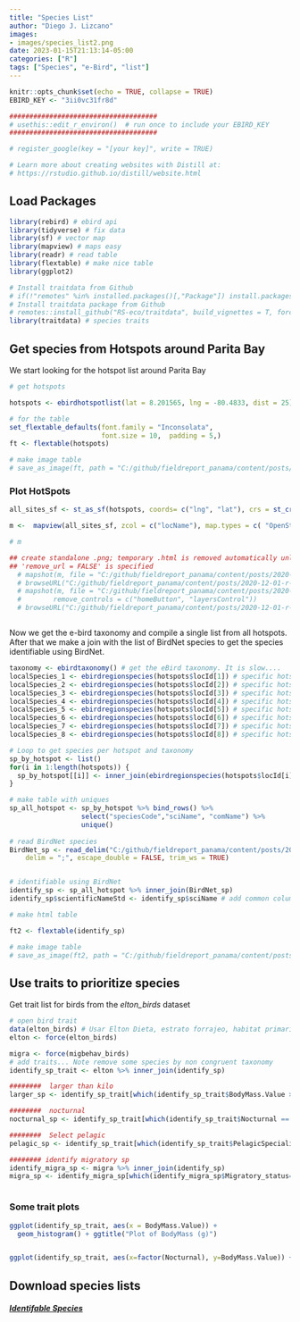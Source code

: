 ```yaml
---
title: "Species List"
author: "Diego J. Lizcano"
images:
- images/species_list2.png
date: 2023-01-15T21:13:14-05:00
categories: ["R"]
tags: ["Species", "e-Bird", "list"]
---
```


```r
knitr::opts_chunk$set(echo = TRUE, collapse = TRUE)
EBIRD_KEY <- "3ii0vc31fr8d"

#####################################
# usethis::edit_r_environ()  # run once to include your EBIRD_KEY
#####################################

# register_google(key = "[your key]", write = TRUE)

# Learn more about creating websites with Distill at:
# https://rstudio.github.io/distill/website.html

```

## Load Packages

```r
library(rebird) # ebird api
library(tidyverse) # fix data
library(sf) # vector map
library(mapview) # maps easy
library(readr) # read table
library(flextable) # make nice table
library(ggplot2) 

# Install traitdata from Github
# if(!"remotes" %in% installed.packages()[,"Package"]) install.packages("remotes")
# Install traitdata package from Github
# remotes::install_github("RS-eco/traitdata", build_vignettes = T, force=T)
library(traitdata) # species traits

```

## Get species from Hotspots around Parita Bay

We start looking for the hotspot list around Parita Bay


```r
# get hotspots

hotspots <- ebirdhotspotlist(lat = 8.201565, lng = -80.4833, dist = 25) # 25 km around

# for the table
set_flextable_defaults(font.family = "Inconsolata", 
                       font.size = 10,  padding = 5,)
ft <- flextable(hotspots)

# make image table
# save_as_image(ft, path = "C:/github/fieldreport_panama/content/posts/2020-12-01-r-rmarkdown/images/hotspots.png")

```

### Plot HotSpots

```r
all_sites_sf <- st_as_sf(hotspots, coords= c("lng", "lat"), crs = st_crs(4326))

m <-  mapview(all_sites_sf, zcol = c("locName"), map.types = c( "OpenStreetMap.DE"))

# m

## create standalone .png; temporary .html is removed automatically unless
## 'remove_url = FALSE' is specified
  # mapshot(m, file = "C:/github/fieldreport_panama/content/posts/2020-12-01-r-rmarkdown/images/map.png")
  # browseURL("C:/github/fieldreport_panama/content/posts/2020-12-01-r-rmarkdown/images/map.png")
  # mapshot(m, file = "C:/github/fieldreport_panama/content/posts/2020-12-01-r-rmarkdown/images/map.png",
  #        remove_controls = c("homeButton", "layersControl"))
  # browseURL("C:/github/fieldreport_panama/content/posts/2020-12-01-r-rmarkdown/images/map.png")



```


Now we get the e-bird taxonomy and compile a single list from all hotspots. After that we make a join with the list of BirdNet species to get the species identifiable using BirdNet.

```r

taxonomy <- ebirdtaxonomy() # get the eBird taxonomy. It is slow....
localSpecies_1 <- ebirdregionspecies(hotspots$locId[1]) # specific hotspot
localSpecies_2 <- ebirdregionspecies(hotspots$locId[2]) # specific hotspot
localSpecies_3 <- ebirdregionspecies(hotspots$locId[3]) # specific hotspot
localSpecies_4 <- ebirdregionspecies(hotspots$locId[4]) # specific hotspot
localSpecies_5 <- ebirdregionspecies(hotspots$locId[5]) # specific hotspot
localSpecies_6 <- ebirdregionspecies(hotspots$locId[6]) # specific hotspot
localSpecies_7 <- ebirdregionspecies(hotspots$locId[7]) # specific hotspot
localSpecies_8 <- ebirdregionspecies(hotspots$locId[8]) # specific hotspot

# Loop to get species per hotspot and taxonomy
sp_by_hotspot <- list()
for(i in 1:length(hotspots)) {
  sp_by_hotspot[[i]] <- inner_join(ebirdregionspecies(hotspots$locId[i]), taxonomy)
}

# make table with uniques
sp_all_hotspot <- sp_by_hotspot %>% bind_rows() %>% 
                  select("speciesCode","sciName", "comName") %>% 
                  unique()
                
# read BirdNet species
BirdNet_sp <- read_delim("C:/github/fieldreport_panama/content/posts/2020-12-01-r-rmarkdown/data/BirdNet_sp.csv", 
    delim = ";", escape_double = FALSE, trim_ws = TRUE)


# identifiable using BirdNet
identify_sp <- sp_all_hotspot %>% inner_join(BirdNet_sp)
identify_sp$scientificNameStd <- identify_sp$sciName # add common column name

# make html table

ft2 <- flextable(identify_sp)

# make image table
# save_as_image(ft2, path = "C:/github/fieldreport_panama/content/posts/2020-12-01-r-rmarkdown/images/species.png")

```



## Use traits to prioritize species

Get trait list for birds from the *elton_birds* dataset 

```r


# open bird trait
data(elton_birds) # Usar Elton Dieta, estrato forrajeo, habitat primario 
elton <- force(elton_birds)

migra <- force(migbehav_birds)
# add traits... Note remove some species by non congruent taxonomy
identify_sp_trait <- elton %>% inner_join(identify_sp)

########  larger than kilo
larger_sp <- identify_sp_trait[which(identify_sp_trait$BodyMass.Value >= 1000), ] # larger than kilo

########  nocturnal
nocturnal_sp <- identify_sp_trait[which(identify_sp_trait$Nocturnal == 1), ] # larger than kilo

########  Select pelagic
pelagic_sp <- identify_sp_trait[which(identify_sp_trait$PelagicSpecialist==1),]

######## identify migratory sp
identify_migra_sp <- migra %>% inner_join(identify_sp)
migra_sp <- identify_migra_sp[which(identify_migra_sp$Migratory_status=="directional migratory"), ]



```


### Some trait plots

```r

ggplot(identify_sp_trait, aes(x = BodyMass.Value)) +
  geom_histogram() + ggtitle("Plot of BodyMass (g)")


ggplot(identify_sp_trait, aes(x=factor(Nocturnal), y=BodyMass.Value)) + geom_boxplot() + ggtitle("Plot of BodyMass (g)")


```


## Download species lists

##### [Identifable Species](https://github.com/dlizcano/fieldreport_panama/blob/main/content/posts/2020-12-01-r-rmarkdown/data/identifiable_species.csv)


